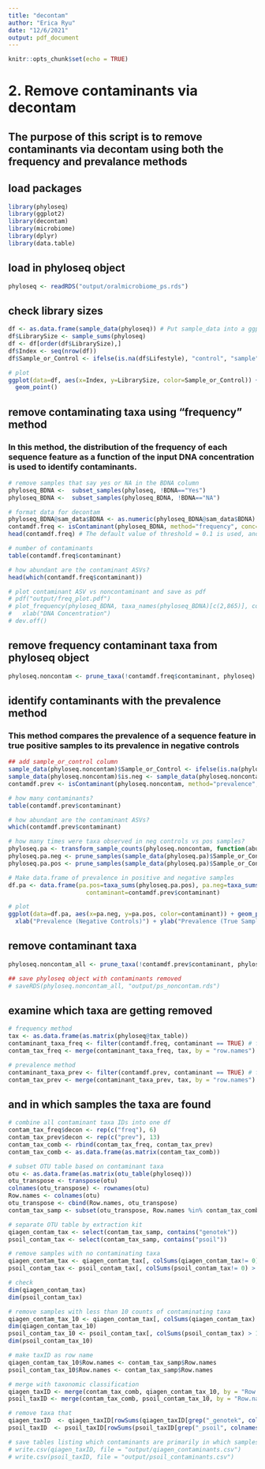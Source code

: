 ```yaml
---
title: "decontam"
author: "Erica Ryu"
date: "12/6/2021"
output: pdf_document
---
```


```r
knitr::opts_chunk$set(echo = TRUE)
```

# 2. Remove contaminants via decontam

## The purpose of this script is to remove contaminants via decontam using both the frequency and prevalance methods

## load packages
```r
library(phyloseq)
library(ggplot2)
library(decontam)
library(microbiome)
library(dplyr)
library(data.table)
```

## load in phyloseq object
```r
phyloseq <- readRDS("output/oralmicrobiome_ps.rds")
```

## check library sizes
```r
df <- as.data.frame(sample_data(phyloseq)) # Put sample_data into a ggplot-friendly data.frame
df$LibrarySize <- sample_sums(phyloseq)
df <- df[order(df$LibrarySize),]
df$Index <- seq(nrow(df))
df$Sample_or_Control <- ifelse(is.na(df$Lifestyle), "control", "sample" )

# plot
ggplot(data=df, aes(x=Index, y=LibrarySize, color=Sample_or_Control)) + 
  geom_point()
```

## remove contaminating taxa using "frequency" method
### In this method, the distribution of the frequency of each sequence feature as a function of the input DNA concentration is used to identify contaminants.
```r
# remove samples that say yes or NA in the BDNA column
phyloseq_BDNA <-  subset_samples(phyloseq, !BDNA=="Yes")
phyloseq_BDNA <-  subset_samples(phyloseq_BDNA, !BDNA=="NA")

# format data for decontam
phyloseq_BDNA@sam_data$BDNA <- as.numeric(phyloseq_BDNA@sam_data$BDNA)
contamdf.freq <- isContaminant(phyloseq_BDNA, method="frequency", conc="BDNA")
head(contamdf.freq) # The default value of threshold = 0.1 is used, and $contaminant=TRUE if $p < 0.1

# number of contaminants
table(contamdf.freq$contaminant)

# how abundant are the contaminant ASVs?
head(which(contamdf.freq$contaminant))

# plot contaminant ASV vs noncontaminant and save as pdf
# pdf("output/freq_plot.pdf")
# plot_frequency(phyloseq_BDNA, taxa_names(phyloseq_BDNA)[c(2,865)], conc="BDNA") + 
#   xlab("DNA Concentration")
# dev.off() 
```

## remove frequency contaminant taxa from phyloseq object
```r
phyloseq.noncontam <- prune_taxa(!contamdf.freq$contaminant, phyloseq)
```

## identify contaminants with the prevalence method
### This method compares the prevalence of a sequence feature in true positive samples to its prevalence in negative controls
```r
## add sample_or_control column
sample_data(phyloseq.noncontam)$Sample_or_Control <- ifelse(is.na(phyloseq.noncontam@sam_data$Lifestyle), "control", "sample")
sample_data(phyloseq.noncontam)$is.neg <- sample_data(phyloseq.noncontam)$Sample_or_Control == "control"
contamdf.prev <- isContaminant(phyloseq.noncontam, method="prevalence", neg="is.neg")

# how many contaminants?
table(contamdf.prev$contaminant)

# how abundant are the contaminant ASVs?
which(contamdf.prev$contaminant)

# how many times were taxa observed in neg controls vs pos samples?
phyloseq.pa <- transform_sample_counts(phyloseq.noncontam, function(abund) 1*(abund>0))
phyloseq.pa.neg <- prune_samples(sample_data(phyloseq.pa)$Sample_or_Control == "control", phyloseq.pa)
phyloseq.pa.pos <- prune_samples(sample_data(phyloseq.pa)$Sample_or_Control == "sample", phyloseq.pa)

# Make data.frame of prevalence in positive and negative samples
df.pa <- data.frame(pa.pos=taxa_sums(phyloseq.pa.pos), pa.neg=taxa_sums(phyloseq.pa.neg),
                      contaminant=contamdf.prev$contaminant)

# plot
ggplot(data=df.pa, aes(x=pa.neg, y=pa.pos, color=contaminant)) + geom_point() +
  xlab("Prevalence (Negative Controls)") + ylab("Prevalence (True Samples)")
```

## remove contaminant taxa
```r
phyloseq.noncontam_all <- prune_taxa(!contamdf.prev$contaminant, phyloseq.noncontam)

## save phyloseq object with contaminants removed
# saveRDS(phyloseq.noncontam_all, "output/ps_noncontam.rds")
```

## examine which taxa are getting removed
```r
# frequency method
tax <- as.data.frame(as.matrix(phyloseq@tax_table))
contaminant_taxa_freq <- filter(contamdf.freq, contaminant == TRUE) # filter to just contaminants
contam_tax_freq <- merge(contaminant_taxa_freq, tax, by = "row.names")

# prevalence method
contaminant_taxa_prev <- filter(contamdf.prev, contaminant == TRUE) # filter to just contaminants
contam_tax_prev <- merge(contaminant_taxa_prev, tax, by = "row.names")
```

## and in which samples the taxa are found
```r
# combine all contaminant taxa IDs into one df
contam_tax_freq$decon <- rep(c("freq"), 6)
contam_tax_prev$decon <- rep(c("prev"), 13)
contam_tax_comb <- rbind(contam_tax_freq, contam_tax_prev)
contam_tax_comb <- as.data.frame(as.matrix(contam_tax_comb))

# subset OTU table based on contaminant taxa 
otu <- as.data.frame(as.matrix(otu_table(phyloseq)))
otu_transpose <- transpose(otu)
colnames(otu_transpose) <- rownames(otu)
Row.names <- colnames(otu)
otu_transpose <- cbind(Row.names, otu_transpose)
contam_tax_samp <- subset(otu_transpose, Row.names %in% contam_tax_comb$Row.names)

# separate OTU table by extraction kit
qiagen_contam_tax <- select(contam_tax_samp, contains("genotek"))
psoil_contam_tax <- select(contam_tax_samp, contains("psoil"))

# remove samples with no contaminating taxa
qiagen_contam_tax <- qiagen_contam_tax[, colSums(qiagen_contam_tax!= 0) > 0]
psoil_contam_tax <- psoil_contam_tax[, colSums(psoil_contam_tax!= 0) > 0]

# check 
dim(qiagen_contam_tax)
dim(psoil_contam_tax)

# remove samples with less than 10 counts of contaminating taxa
qiagen_contam_tax_10 <- qiagen_contam_tax[, colSums(qiagen_contam_tax) > 10]
dim(qiagen_contam_tax_10)
psoil_contam_tax_10 <- psoil_contam_tax[, colSums(psoil_contam_tax) > 10]
dim(psoil_contam_tax_10)

# make taxID as row name
qiagen_contam_tax_10$Row.names <- contam_tax_samp$Row.names
psoil_contam_tax_10$Row.names <- contam_tax_samp$Row.names

# merge with taxonomic classification
qiagen_taxID <- merge(contam_tax_comb, qiagen_contam_tax_10, by = "Row.names")
psoil_taxID <- merge(contam_tax_comb, psoil_contam_tax_10, by = "Row.names")

# remove taxa that 
qiagen_taxID  <- qiagen_taxID[rowSums(qiagen_taxID[grep("_genotek", colnames(qiagen_taxID))]) > 0, ]
psoil_taxID  <- psoil_taxID[rowSums(psoil_taxID[grep("_psoil", colnames(psoil_taxID))]) > 0, ]

# save tables listing which contaminants are primarily in which samples
# write.csv(qiagen_taxID, file = "output/qiagen_contaminants.csv")
# write.csv(psoil_taxID, file = "output/psoil_contaminants.csv")
```